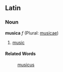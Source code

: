==Latin==
===Noun===
'''musica''' ''f'' (Plural: [[musicae]])

#[[music]]
====Related Words====
:[[musicus]]